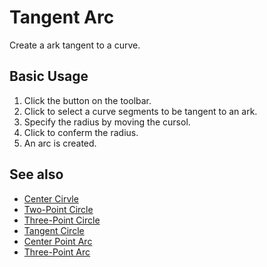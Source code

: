 
# Tangent Arc

<Reference shortcut="" command="Tangent Arc" button="Toolbar" />

Create a ark tangent to a curve.

## Basic Usage

1. Click the button <ButtonIcon type="button-tangent-ark" /> on the toolbar.
2. Click to select a curve segments to be tangent to an ark.
3. Specify the radius by moving the cursol.
4. Click to conferm the radius.
6. An arc is created.

<VideoPlayer fileName="tangent-arc"/>

## See also
- [Center Cirvle](./center-circle)
- [Two-Point Circle](./two-point-circle)
- [Three-Point Circle](./three-point-circle)
- [Tangent Circle](./tangent-circle)
- [Center Point Arc](./center-point-arc)
- [Three-Point Arc](./three-point-arc)
